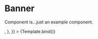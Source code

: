 


<Meta title="Components/Banner" Banner={Banner} />

# Banner

Component is...just an example component.

<Canvas>
  <Story
    name="Overview"
    args={{
      heading: "Nasi podopieczni czekają na Twoje wsparcie! Chcesz nam pomóc? Zajrzyj",
      link: {
        text: "Tutaj",
        href: "https://google.com",
      },
      button: {
        icon: <svg width="9" height="6" viewBox="0 0 9 6" fill="none" xmlns="http://www.w3.org/2000/svg">
        <path d="M7.81039 1.34473L4.50004 4.65507L1.1897 1.34473" stroke="#C1121F" stroke-width="1.10345" stroke-miterlimit="10" stroke-linecap="round" stroke-linejoin="round"/>
      </svg>,
      },
    }}
  >
    {Template.bind()}
  </Story>
</Canvas>

<ArgsTable />


